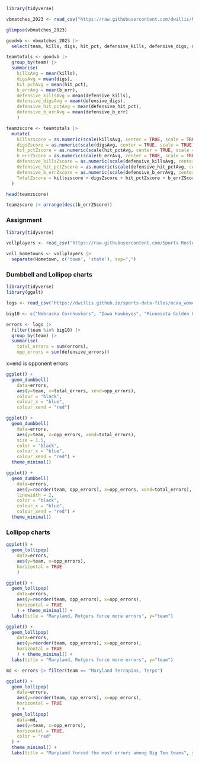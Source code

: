 ```r
library(tidyverse)
```


```r
vbmatches_2023 <- read_csv("https://raw.githubusercontent.com/dwillis/NCAAWomensVolleyballData/main/data/ncaa_womens_volleyball_matchstats_2023.csv")
```

```r
glimpse(vbmatches_2023)
```

```r
goodvb <- vbmatches_2023 |>
  select(team, kills, digs, hit_pct, defensive_kills, defensive_digs, defensive_hit_pct, b_err, defensive_b_err)
```

```r
teamtotals <- goodvb |>
  group_by(team) |>
  summarise(
    killsAvg = mean(kills),
    digsAvg = mean(digs),
    hit_pctAvg = mean(hit_pct),
    b_errAvg = mean(b_err),
    defensive_killsAvg = mean(defensive_kills),
    defensive_digsAvg = mean(defensive_digs),
    defensive_hit_pctAvg = mean(defensive_hit_pct),
    defensive_b_errAvg = mean(defensive_b_err)
    )
```


```r
teamzscore <- teamtotals |>
  mutate(
    killszscore = as.numeric(scale(killsAvg, center = TRUE, scale = TRUE)),
    digsZscore = as.numeric(scale(digsAvg, center = TRUE, scale = TRUE)),
    hit_pctZscore = as.numeric(scale(hit_pctAvg, center = TRUE, scale = TRUE)),
    b_errZScore = as.numeric(scale(b_errAvg, center = TRUE, scale = TRUE)) * -1,
    defensive_killsZscore = as.numeric(scale(defensive_killsAvg, center = TRUE, scale = TRUE)) *-1,
    defensive_hit_pctZscore = as.numeric(scale(defensive_hit_pctAvg, center = TRUE, scale = TRUE)) *-1,
    defensive_b_errZscore = as.numeric(scale(defensive_b_errAvg, center = TRUE, scale = TRUE)) * -1,
    TotalZscore = killszscore + digsZscore + hit_pctZscore + b_errZScore + defensive_killsZscore + defensive_hit_pctZscore + defensive_b_errZscore
  )  
```


```r
head(teamzscore)
```

```r
teamzscore |> arrange(desc(b_errZScore))
```
### Assignment

```r
library(tidyverse)
```

```r
vollplayers <- read_csv("https://raw.githubusercontent.com/Sports-Roster-Data/womens-volleyball/main/vb_rosters_2023_24.csv")
```

```r
voll_hometowns <- vollplayers |>
  separate(Hometown, c('town', 'state'), sep=",")
```
### Dumbbell and Lollipop charts
```r
library(tidyverse)
library(ggalt)
```

```r
logs <- read_csv("https://dwillis.github.io/sports-data-files/ncaa_womens_volleyball_matchstats_2022.csv")
```

```r
big10 <- c("Nebraska Cornhuskers", "Iowa Hawkeyes", "Minnesota Golden Gophers", "Illinois Fighting Illini", "Northwestern Wildcats", "Wisconsin Badgers", "Indiana Hoosiers", "Purdue Boilermakers", "Ohio St. Buckeyes", "Michigan Wolverines", "Michigan St. Spartans", "Penn St. Nittany Lions", "Rutgers Scarlet Knights", "Maryland Terrapins, Terps")

errors <- logs |>
  filter(team %in% big10) |>
  group_by(team) |>
  summarise(
    total_errors = sum(errors),
    opp_errors = sum(defensive_errors))
```

x=end is opponent errors
```r
ggplot() +
  geom_dumbbell(
    data=errors,
    aes(y=team, x=total_errors, xend=opp_errors),
    colour = "black",
    colour_x = "blue",
    colour_xend = "red")
```
```r
ggplot() +
  geom_dumbbell(
    data=errors,
    aes(y=team, x=opp_errors, xend=total_errors),
    size = 1.5,
    color = "black",
    colour_x = "blue",
    colour_xend = "red") +
  theme_minimal()
```

```r
ggplot() +
  geom_dumbbell(
    data=errors,
    aes(y=reorder(team, opp_errors), x=opp_errors, xend=total_errors),
    linewidth = 2,
    color = "black",
    colour_x = "blue",
    colour_xend = "red") +
  theme_minimal()
```
###  Lollipop charts
```r
ggplot() +
  geom_lollipop(
    data=errors,
    aes(y=team, x=opp_errors),
    horizontal = TRUE
    )
```

```r
ggplot() +
  geom_lollipop(
    data=errors,
    aes(y=reorder(team, opp_errors), x=opp_errors),
    horizontal = TRUE
    ) + theme_minimal() +
  labs(title = "Maryland, Rutgers force more errors", y="team")
```

```r
ggplot() +
  geom_lollipop(
    data=errors,
    aes(y=reorder(team, opp_errors), x=opp_errors),
    horizontal = TRUE
    ) + theme_minimal() +
  labs(title = "Maryland, Rutgers force more errors", y="team")
```

```r
md <- errors |> filter(team == "Maryland Terrapins, Terps")
```


```r
ggplot() +
  geom_lollipop(
    data=errors,
    aes(y=reorder(team, opp_errors), x=opp_errors),
    horizontal = TRUE
    ) +
  geom_lollipop(
    data=md,
    aes(y=team, x=opp_errors),
    horizontal = TRUE,
    color = "red"
  ) +
  theme_minimal() +
  labs(title = "Maryland forced the most errors among Big Ten teams", y="team")
```
